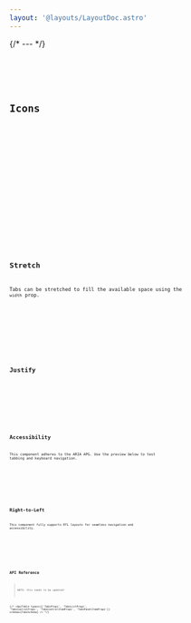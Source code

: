```yaml
---
layout: '@layouts/LayoutDoc.astro'
---
```





{/* --- */}

<Preview client:load>
	<Fragment slot="preview">
		<Example client:load />
	</Fragment>
	<Fragment slot="code">
		<Code code={ExampleRaw} lang="tsx" />
	</Fragment>
</Preview>

## Icons

<Preview client:load>
	<Fragment slot="preview">
		<ExampleIcons client:load />
	</Fragment>
	<Fragment slot="code">
		<Code code={ExampleIconsRaw} lang="tsx" />
	</Fragment>
</Preview>

<Preview client:load>
	<Fragment slot="preview">
		<ExampleIconsVertical client:load />
	</Fragment>
	<Fragment slot="code">
		<Code code={ExampleIconsVerticalRaw} lang="tsx" />
	</Fragment>
</Preview>

## Stretch

Tabs can be stretched to fill the available space using the `width` prop.

<Preview client:load>
	<Fragment slot="preview">
		<ExampleStretch client:load />
	</Fragment>
	<Fragment slot="code">
		<Code code={ExampleStretchRaw} lang="tsx" />
	</Fragment>
</Preview>

## Justify

<Preview client:load>
	<Fragment slot="preview">
		<ExampleJustify client:load />
	</Fragment>
	<Fragment slot="code">
		<Code code={ExampleJustifyRaw} lang="tsx" />
	</Fragment>
</Preview>

## Accessibility

This component adheres to the ARIA APG. Use the preview below to test tabbing and keyboard navigation.

<Preview client:load>
	<Fragment slot="preview">
		<ExampleFocusableContent client:load />
	</Fragment>
	<Fragment slot="code">
		<Code code={ExampleFocusableContentRaw} lang="tsx" />
	</Fragment>
</Preview>

## Right-to-Left

This component fully supports RTL layouts for seamless navigation and accessibility.

<Preview client:load>
	<Fragment slot="preview">
		<ExampleRTL client:load />
	</Fragment>
	<Fragment slot="code">
		<Code code={ExampleRTLRaw} lang="tsx" />
	</Fragment>
</Preview>

## API Reference

> NOTE: this needs to be updated!

{/* <ApiTable types={['TabsProps', 'TabsListProps', 'TabsControlProps', 'TabsControlItemProps', 'TabsPanelItemProps']} schema={TabsSchema} /> */}
